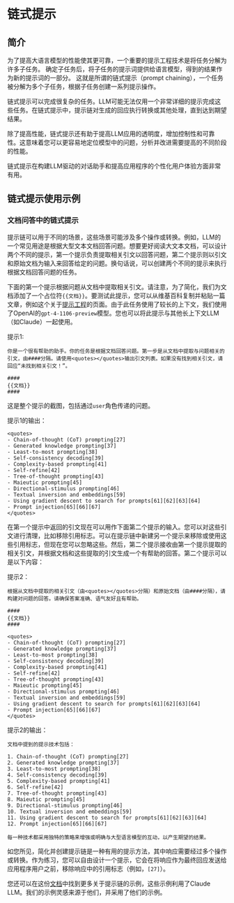 # 链式提示

## 简介

为了提高大语言模型的性能使其更可靠，一个重要的提示工程技术是将任务分解为许多子任务。 确定子任务后，将子任务的提示词提供给语言模型，得到的结果作为新的提示词的一部分。 这就是所谓的链式提示（prompt chaining），一个任务被分解为多个子任务，根据子任务创建一系列提示操作。

链式提示可以完成很复杂的任务。LLM可能无法仅用一个非常详细的提示完成这些任务。在链式提示中，提示链对生成的回应执行转换或其他处理，直到达到期望结果。

除了提高性能，链式提示还有助于提高LLM应用的透明度，增加控制性和可靠性。这意味着您可以更容易地定位模型中的问题，分析并改进需要提高的不同阶段的性能。

链式提示在构建LLM驱动的对话助手和提高应用程序的个性化用户体验方面非常有用。

## 链式提示使用示例

### 文档问答中的链式提示

提示链可以用于不同的场景，这些场景可能涉及多个操作或转换。例如，LLM的一个常见用途是根据大型文本文档回答问题。想要更好阅读大文本文档，可以设计两个不同的提示，第一个提示负责提取相关引文以回答问题，第二个提示则以引文和原始文档为输入来回答给定的问题。换句话说，可以创建两个不同的提示来执行根据文档回答问题的任务。

下面的第一个提示根据问题从文档中提取相关引文。请注意，为了简化，我们为文档添加了一个占位符`{{文档}}`。要测试此提示，您可以从维基百科复制并粘贴一篇文章，例如这个关于[提示工程](https://zh.wikipedia.org/wiki/提示工程)的页面。由于此任务使用了较长的上下文，我们使用了OpenAI的`gpt-4-1106-preview`模型。您也可以将此提示与其他长上下文LLM（如Claude）一起使用。

提示1:
```
你是一个很有帮助的助手。你的任务是根据文档回答问题。第一步是从文档中提取与问题相关的引文，由####分隔。请使用<quotes></quotes>输出引文列表。如果没有找到相关引文，请回应“未找到相关引文！”。

####
{{文档}}
####
```

这是整个提示的截图，包括通过`user`角色传递的问题。

<Screenshot src={PC1} alt="Prompt Chaining Part 1" />

提示1的输出：
```
<quotes>
- Chain-of-thought (CoT) prompting[27]
- Generated knowledge prompting[37]
- Least-to-most prompting[38]
- Self-consistency decoding[39]
- Complexity-based prompting[41]
- Self-refine[42]
- Tree-of-thought prompting[43]
- Maieutic prompting[45]
- Directional-stimulus prompting[46]
- Textual inversion and embeddings[59]
- Using gradient descent to search for prompts[61][62][63][64]
- Prompt injection[65][66][67]
</quotes>
```

在第一个提示中返回的引文现在可以用作下面第二个提示的输入。您可以对这些引文进行清理，比如移除引用标志。可以在提示链中新建另一个提示来移除或使用这些引用标志，但现在您可以忽略这些。然后，第二个提示接收由第一个提示提取的相关引文，并根据文档和这些提取的引文生成一个有帮助的回答。第二个提示可以是以下内容：

提示2：
```
根据从文档中提取的相关引文（由<quotes></quotes>分隔）和原始文档（由####分隔），请构建对问题的回答。请确保答案准确、语气友好且有帮助。

####
{{文档}}
####

<quotes>
- Chain-of-thought (CoT) prompting[27]
- Generated knowledge prompting[37]
- Least-to-most prompting[38]
- Self-consistency decoding[39]
- Complexity-based prompting[41]
- Self-refine[42]
- Tree-of-thought prompting[43]
- Maieutic prompting[45]
- Directional-stimulus prompting[46]
- Textual inversion and embeddings[59]
- Using gradient descent to search for prompts[61][62][63][64]
- Prompt injection[65][66][67]
</quotes>
```

提示2的输出：
```
文档中提到的提示技术包括：

1. Chain-of-thought (CoT) prompting[27]
2. Generated knowledge prompting[37]
3. Least-to-most prompting[38]
4. Self-consistency decoding[39]
5. Complexity-based prompting[41]
6. Self-refine[42]
7. Tree-of-thought prompting[43]
8. Maieutic prompting[45]
9. Directional-stimulus prompting[46]
10. Textual inversion and embeddings[59]
11. Using gradient descent to search for prompts[61][62][63][64]
12. Prompt injection[65][66][67]

每一种技术都采用独特的策略来增强或明确与大型语言模型的互动，以产生期望的结果。
```

如您所见，简化并创建提示链是一种有用的提示方法，其中响应需要经过多个操作或转换。作为练习，您可以自由设计一个提示，它会在将响应作为最终回应发送给应用程序用户之前，移除响应中的引用标志（例如，`[27]`）。

您还可以在这份[文档](https://docs.anthropic.com/claude/docs/prompt-chaining)中找到更多关于提示链的示例，这些示例利用了Claude LLM。我们的示例灵感来源于他们，并采用了他们的示例。
